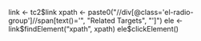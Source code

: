 

link <- tc2$link
xpath <- paste0("//div[@class='el-radio-group']//span[text()='", "Related Targets", "']")
ele <- link$findElement("xpath", xpath)
ele$clickElement()

